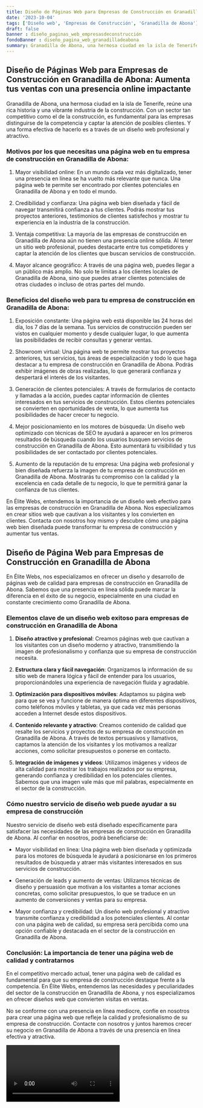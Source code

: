 ```yaml
---
title: Diseño de Páginas Web para Empresas de Construcción en Granadilla de Abona
date: '2023-10-04'
tags: ['Diseño web', 'Empresas de Construcción', 'Granadilla de Abona']
draft: false
banner : diseño_paginas_web_empresasdeconstrucción
fondoBanner : diseño_pagina_web_granadilladeabona
summary: Granadilla de Abona, una hermosa ciudad en la isla de Tenerife, reúne una rica historia y una vibrante industria de la construcción. Con un sector tan competitivo como el de la construcción, es fundamental para las empresas distinguirse de la competencia y captar la atención de posibles clientes. Y una forma efectiva de hacerlo es a través de un diseño web profesional y atractivo.
---
```


## Diseño de Páginas Web para Empresas de Construcción en Granadilla de Abona: Aumenta tus ventas con una presencia online impactante

Granadilla de Abona, una hermosa ciudad en la isla de Tenerife, reúne una rica historia y una vibrante industria de la construcción. Con un sector tan competitivo como el de la construcción, es fundamental para las empresas distinguirse de la competencia y captar la atención de posibles clientes. Y una forma efectiva de hacerlo es a través de un diseño web profesional y atractivo.

### Motivos por los que necesitas una página web en tu empresa de construcción en Granadilla de Abona:

1. Mayor visibilidad online:  En un mundo cada vez más digitalizado, tener una presencia en línea se ha vuelto más relevante que nunca. Una página web te permite ser encontrado por clientes potenciales en Granadilla de Abona y en todo el mundo.

2. Credibilidad y confianza: Una página web bien diseñada y fácil de navegar transmitirá confianza a tus clientes. Podrás mostrar tus proyectos anteriores, testimonios de clientes satisfechos y mostrar tu experiencia en la industria de la construcción.

3. Ventaja competitiva: La mayoría de las empresas de construcción en Granadilla de Abona aún no tienen una presencia online sólida. Al tener un sitio web profesional, puedes destacarte entre tus competidores y captar la atención de los clientes que buscan servicios de construcción.

4. Mayor alcance geográfico: A través de una página web, puedes llegar a un público más amplio. No solo te limitas a los clientes locales de Granadilla de Abona, sino que puedes atraer clientes potenciales de otras ciudades o incluso de otras partes del mundo.

### Beneficios del diseño web para tu empresa de construcción en Granadilla de Abona:

1. Exposición constante: Una página web está disponible las 24 horas del día, los 7 días de la semana. Tus servicios de construcción pueden ser vistos en cualquier momento y desde cualquier lugar, lo que aumenta las posibilidades de recibir consultas y generar ventas.

2. Showroom virtual: Una página web te permite mostrar tus proyectos anteriores, tus servicios, tus áreas de especialización y todo lo que haga destacar a tu empresa de construcción en Granadilla de Abona. Podrás exhibir imágenes de obras realizadas, lo que generará confianza y despertará el interés de los visitantes.

3. Generación de clientes potenciales: A través de formularios de contacto y llamadas a la acción, puedes captar información de clientes interesados en tus servicios de construcción. Estos clientes potenciales se convierten en oportunidades de venta, lo que aumenta tus posibilidades de hacer crecer tu negocio.

4. Mejor posicionamiento en los motores de búsqueda: Un diseño web optimizado con técnicas de SEO te ayudará a aparecer en los primeros resultados de búsqueda cuando los usuarios busquen servicios de construcción en Granadilla de Abona. Esto aumentará tu visibilidad y tus posibilidades de ser contactado por clientes potenciales.

5. Aumento de la reputación de tu empresa: Una página web profesional y bien diseñada refuerza la imagen de tu empresa de construcción en Granadilla de Abona. Mostrarás tu compromiso con la calidad y la excelencia en cada detalle de tu negocio, lo que te permitirá ganar la confianza de tus clientes.

En Élite Webs, entendemos la importancia de un diseño web efectivo para las empresas de construcción en Granadilla de Abona. Nos especializamos en crear sitios web que cautivan a los visitantes y los convierten en clientes. Contacta con nosotros hoy mismo y descubre cómo una página web bien diseñada puede transformar tu empresa de construcción y aumentar tus ventas.

<GifSeo />

<Cta />

## Diseño de Página Web para Empresas de Construcción en Granadilla de Abona

En Élite Webs, nos especializamos en ofrecer un diseño y desarrollo de páginas web de calidad para empresas de construcción en Granadilla de Abona. Sabemos que una presencia en línea sólida puede marcar la diferencia en el éxito de su negocio, especialmente en una ciudad en constante crecimiento como Granadilla de Abona.

### Elementos clave de un diseño web exitoso para empresas de construcción en Granadilla de Abona

1. **Diseño atractivo y profesional**: Creamos páginas web que cautivan a los visitantes con un diseño moderno y atractivo, transmitiendo la imagen de profesionalismo y confianza que su empresa de construcción necesita.

2. **Estructura clara y fácil navegación**: Organizamos la información de su sitio web de manera lógica y fácil de entender para los usuarios, proporcionándoles una experiencia de navegación fluida y agradable.

3. **Optimización para dispositivos móviles**: Adaptamos su página web para que se vea y funcione de manera óptima en diferentes dispositivos, como teléfonos móviles y tabletas, ya que cada vez más personas acceden a Internet desde estos dispositivos.

4. **Contenido relevante y atractivo**: Creamos contenido de calidad que resalte los servicios y proyectos de su empresa de construcción en Granadilla de Abona. A través de textos persuasivos y llamativos, captamos la atención de los visitantes y los motivamos a realizar acciones, como solicitar presupuestos o ponerse en contacto.

5. **Integración de imágenes y videos**: Utilizamos imágenes y videos de alta calidad para mostrar los trabajos realizados por su empresa, generando confianza y credibilidad en los potenciales clientes. Sabemos que una imagen vale más que mil palabras, especialmente en el sector de la construcción.

### Cómo nuestro servicio de diseño web puede ayudar a su empresa de construcción

Nuestro servicio de diseño web está diseñado específicamente para satisfacer las necesidades de las empresas de construcción en Granadilla de Abona. Al confiar en nosotros, podrá beneficiarse de:

- Mayor visibilidad en línea: Una página web bien diseñada y optimizada para los motores de búsqueda le ayudará a posicionarse en los primeros resultados de búsqueda y atraer más visitantes interesados en sus servicios de construcción.

- Generación de leads y aumento de ventas: Utilizamos técnicas de diseño y persuasión que motivan a los visitantes a tomar acciones concretas, como solicitar presupuestos, lo que se traduce en un aumento de conversiones y ventas para su empresa.

- Mayor confianza y credibilidad: Un diseño web profesional y atractivo transmite confianza y credibilidad a los potenciales clientes. Al contar con una página web de calidad, su empresa será percibida como una opción confiable y destacada en el sector de la construcción en Granadilla de Abona.

### Conclusión: La importancia de tener una página web de calidad y contratarnos

En el competitivo mercado actual, tener una página web de calidad es fundamental para que su empresa de construcción destaque frente a la competencia. En Élite Webs, entendemos las necesidades y peculiaridades del sector de la construcción en Granadilla de Abona, y nos especializamos en ofrecer diseños web que convierten visitas en ventas.

No se conforme con una presencia en línea mediocre, confíe en nosotros para crear una página web que refleje la calidad y profesionalismo de su empresa de construcción. Contacte con nosotros y juntos haremos crecer su negocio en Granadilla de Abona a través de una presencia en línea efectiva y atractiva.

<Video />

<CtaBot job='Empresas de Construcción' city='Granadilla de Abona'/>

<Gmaps query='Granadilla de Abona+españa+maps' />